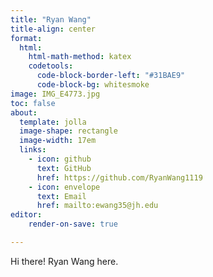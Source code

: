 ```yaml
---
title: "Ryan Wang"
title-align: center
format: 
  html:
    html-math-method: katex
    codetools:
      code-block-border-left: "#31BAE9"
      code-block-bg: whitesmoke
image: IMG_E4773.jpg
toc: false
about: 
  template: jolla
  image-shape: rectangle
  image-width: 17em
  links:
    - icon: github
      text: GitHub
      href: https://github.com/RyanWang1119
    - icon: envelope
      text: Email
      href: mailto:ewang35@jh.edu
editor:
    render-on-save: true

---
```


Hi there! Ryan Wang here.